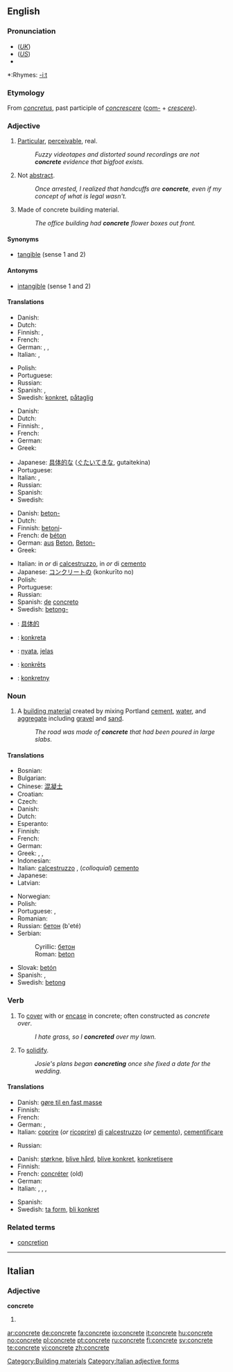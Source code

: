 {{wikipedia|dab=concrete (disambiguation)|concrete}}
==English==

===Pronunciation===
*(''[[Received Pronunciation|UK]]'') {{IPA|/ˈkɒŋkriːt/}}
*(''[[General American|US]]'') {{IPA|/ˈkɑːnkriːt/}}
*{{audio|en-us-concrete.ogg|Audio (US)}}

*:Rhymes: [[Rhymes:English:-iːt|-iːt]]

===Etymology===
From {{L.}} ''[[concretus]]'', past participle of ''[[concrescere]]'' ([[com-]] + ''[[crescere]]'').

===Adjective===
{{en-adj}}

# [[particular|Particular]], [[perceivable]], real.
#:''Fuzzy videotapes and distorted sound recordings are not '''concrete''' evidence that bigfoot exists.''
# Not [[abstract]].
#:''Once arrested, I realized that handcuffs are '''concrete''', even if my concept of what is legal wasn't.''
# Made of concrete building material.
#:''The office building had '''concrete''' flower boxes out front.''

====Synonyms====
*[[tangible]] (sense 1 and 2)

====Antonyms====
*[[intangible]] (sense 1 and 2)

====Translations====
{{trans-top|particular, perceivable, real}}
* Danish: {{t-|da|konkret}}
* Dutch: {{t+|nl|concreet}}
* Finnish: {{t|fi|konkreettinen}}, {{t|fi|kouriintuntuva}}
* French: {{t|fr|concret}}
* German: {{t+|de|konkret}}, {{t+|de|bestimmt}}, {{t+|de|genau}}
* Italian: {{t+|it|concreto}}, {{t+|it|reale}}
{{trans-mid}}
* Polish: {{t|pl|konkretny}}
* Portuguese: {{t+|pt|concreto}}
* Russian: {{t|ru|конкретный|tr=konkr'étnyj|sc=Cyrl}}
* Spanish: {{t-|es|concreto}}, {{t|es|específico}}
* Swedish: [[konkret]], [[påtaglig]]
{{trans-bottom}}

{{trans-top|not abstract}}
* Danish: {{t-|da|konkret}}
* Dutch: {{t+|nl|concreet}}
* Finnish: {{t|fi|konkreettinen}}, {{t|fi|kouriintuntuva}}
* French: {{t|fr|concret}}
* German: {{t+|de|konkret}}
* Greek: {{t|el|συγκεκριμένος|sc=Grek}}
{{trans-mid}}
* Japanese: [[具体的な]] ([[ぐたいてきな]], gutaitekina)
* Portuguese: {{t+|pt|concreto}}
* Italian: {{t+|it|concreto}}, {{t+|it|reale}}
* Russian: {{t|ru|конкретный|tr=konkr'étnyj|sc=Cyrl}}
* Spanish: {{t-|es|concreto}}
* Swedish: {{t+|sv|konkret}}
{{trans-bottom}}

{{trans-top|made of concrete}}
* Danish: [[beton-]]
* Dutch: {{t|nl|betonnen}}
* Finnish: [[betoni]]-
* French: de [[béton]]
* German: [[aus]] [[Beton]], [[Beton-]]
* Greek: {{t|el|τσιμεντένιος|sc=Grek}}
{{trans-mid}}
* Italian: in ''or'' di [[calcestruzzo]], in ''or'' di [[cemento]]
* Japanese: [[コンクリート]]の (konkurīto no)
* Polish: {{t|pl|betonowy}}
* Portuguese: {{t+|pt|concreto}}
* Russian: {{t|ru|бетонный|tr=b'etónnyj|sc=Cyrl}}
* Spanish: [[de]] [[concreto]]
* Swedish: [[betong-]]
{{trans-bottom}}

{{checktrans-top}}
*{{ttbc|Chinese}}: [[具体的]]
*{{ttbc|Esperanto}}: [[konkreta]]
{{checktrans-mid}}
*{{ttbc|Indonesian}}: [[nyata]], [[jelas]]
*{{ttbc|Latvian}}: [[konkrēts]]
*{{ttbc|Polish}}: [[konkretny]]
{{checktrans-bottom}}

===Noun===
{{wikipedia}}
{{en-noun|-}}

# A [[building material]] created by mixing Portland [[cement]], [[water]], and [[aggregate]] including [[gravel]] and [[sand]].
#:''The road was made of '''concrete''' that had been poured in large slabs.''

====Translations====
{{trans-top|building material}}
* Bosnian: {{t-|bs|beton|m}}
* Bulgarian: {{t-|bg|бетон|m|tr=betón|sc=Cyrl}}
* Chinese: [[混凝土]]
* Croatian: {{t-|hr|beton|m}}
* Czech: {{t-|cs|beton|m}}
* Danish: {{t-|da|beton}}
* Dutch: {{t+|nl|beton|n}}
* Esperanto: {{t|eo|betono|xs=Esperanto}}
* Finnish: {{t+|fi|betoni}}
* French: {{t+|fr|béton|m}}
* German: {{t+|de|Beton|m}}
* Greek: {{t|el|σκυρόδεμα|sc=Grek}}, {{t|el|μπετόν|sc=Grek}}, {{t|el|τσιμέντο|sc=Grek}}
* Indonesian: {{t-|id|beton|xs=Indonesian}}
* Italian: [[calcestruzzo]] {{m}}, (''colloquial'') [[cemento]] {{m}}
* Japanese: {{t|ja|コンクリート|tr=konkurīto|sc=Jpan}}
* Latvian: {{t-|lv|betons|m|xs=Latvian}}
{{trans-mid}}
* Norwegian: {{t|no|betong|m}}
* Polish: {{t+|pl|beton|m}}
* Portuguese: {{t|pt|betão|m}}, {{t+|pt|concreto|m}}
* Romanian: {{t-|ro|beton|n}}
* Russian: [[бетон]] (b'eté) {{m}}
* Serbian:
*: Cyrillic: [[бетон#Serbian|бетон]] {{m}}
*: Roman: [[beton#Serbian|beton]] {{m}}
* Slovak: [[betón]]
* Spanish: {{t|es|hormigón|m}}, {{t-|es|concreto|m}}
* Swedish: [[betong]] {{c}}
{{trans-bottom}}

===Verb===
{{en-verb|concret|ing}}

# To [[cover]] with or [[encase]] in concrete; often constructed as ''concrete over''.
#:''I hate grass, so I '''concreted''' over my lawn.''
# To [[solidify]].
#:''Josie's plans began '''concreting''' once she fixed a date for the wedding.''

====Translations====
{{trans-top|cover with concrete}}
* Danish: [[gøre til en fast masse]]
* Finnish: {{t|fi|betonoida}}
* French: {{t|fr|bétonner}}
* German: {{t|de|betonieren}}, {{t|de|einbetonieren}}
* Italian: [[coprire]] (''or'' [[ricoprire]]) [[di]] [[calcestruzzo]] (''or'' [[cemento]]), [[cementificare]]
{{trans-mid}}
* Russian: {{t|ru|бетонировать|tr=b'etonírovat'|sc=Cyrl}}
{{trans-bottom}}

{{trans-top|to solidify}}
* Danish: [[størkne]], [[blive hård]], [[blive konkret]], [[konkretisere]]
* Finnish: {{t|fi|konkretisoitua}}
* French: [[concréter]] (old)
* German: {{t|de|konkretisieren}}
* Italian: {{t-|it|solidificare}}, {{t|it|solidificarsi}}, {{t|it|concretizzare}}, {{t|it|concretizzarsi}}
{{trans-mid}}
* Spanish: {{t-|es|concretizar}}
* Swedish: [[ta form]], [[bli konkret]]
{{trans-bottom}}

===Related terms===
*[[concretion]]

[[Category:Building materials]]

----

==Italian==

===Adjective===
'''concrete''' {{p}}

# {{feminine of|concreto}}

[[Category:Italian adjective forms]]

[[ar:concrete]]
[[de:concrete]]
[[fa:concrete]]
[[io:concrete]]
[[it:concrete]]
[[hu:concrete]]
[[no:concrete]]
[[pl:concrete]]
[[pt:concrete]]
[[ru:concrete]]
[[fi:concrete]]
[[sv:concrete]]
[[te:concrete]]
[[vi:concrete]]
[[zh:concrete]]